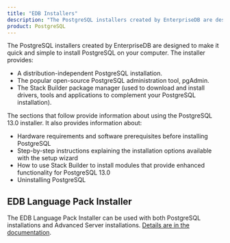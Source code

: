```yaml
---
title: "EDB Installers"
description: "The PostgreSQL installers created by EnterpriseDB are designed to make it quick and simple to install PostgreSQL on your computer."
product: PostgreSQL
---
```


The PostgreSQL installers created by EnterpriseDB are designed to make it quick and simple to install PostgreSQL on your computer. The installer provides:

- A distribution-independent PostgreSQL installation.
- The popular open-source PostgreSQL administration tool, pgAdmin.
- The Stack Builder package manager (used to download and install drivers, tools and applications to complement your PostgreSQL installation).

The sections that follow provide information about using the PostgreSQL 13.0 installer. It also provides information about:

- Hardware requirements and software prerequisites before installing PostgreSQL
- Step-by-step instructions explaining the installation options available with the setup wizard
- How to use Stack Builder to install modules that provide enhanced functionality for PostgreSQL 13.0
- Uninstalling PostgreSQL

## EDB Language Pack Installer

The EDB Language Pack Installer can be used with both PostgreSQL installations and Advanced Server installations. [Details are in the documentation](/epas/latest/language_pack/).
